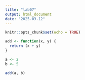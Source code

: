 ```yaml
---
title: "lab07"
output: html_document
date: "2025-03-12"
---
```


```r
knitr::opts_chunk$set(echo = TRUE)
```

```r
add <- function(x, y) {
  return (x + y)
}

a <- 2
b <- 5

add(a, b)
```